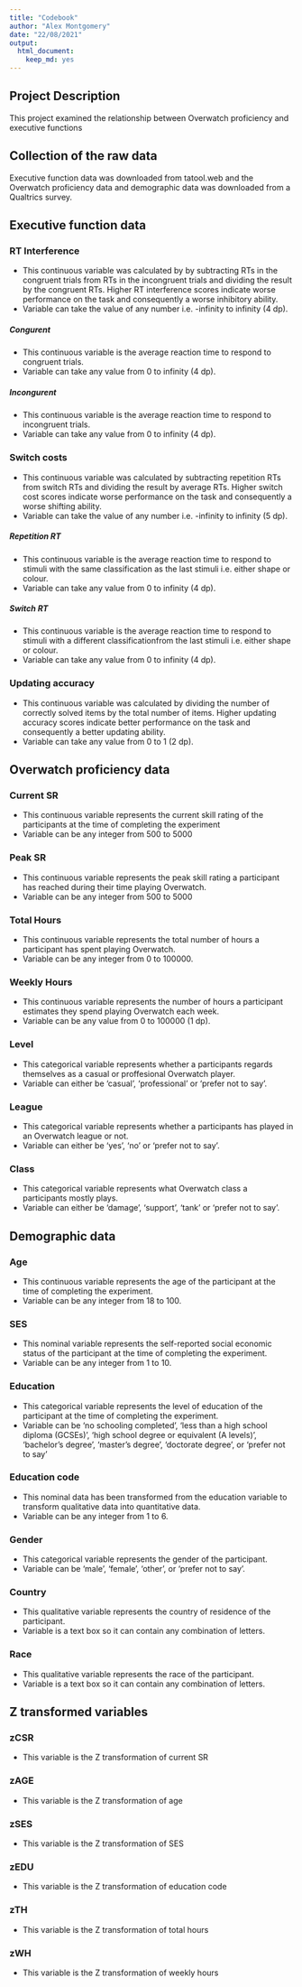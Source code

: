 ```yaml
---
title: "Codebook"
author: "Alex Montgomery"
date: "22/08/2021"
output:
  html_document:
    keep_md: yes
---
```


## Project Description
This project examined the relationship between Overwatch proficiency and executive functions

## Collection of the raw data
Executive function data was downloaded from tatool.web and the Overwatch proficiency data and demographic data was downloaded from a Qualtrics survey.

## Executive function data

### RT Interference
- This continuous variable was calculated by by subtracting RTs in the congruent trials from RTs in the incongruent trials and dividing the result by the congruent RTs. Higher RT interference scores indicate worse performance on the task and consequently a worse inhibitory ability.
- Variable can take the value of any number i.e. -infinity to infinity (4 dp). 

##### Congurent
- This continuous variable is the average reaction time to respond to congruent trials.
- Variable can take any value from 0 to infinity (4 dp).

##### Incongurent
- This continuous variable is the average reaction time to respond to incongruent trials.
- Variable can take any value from 0 to infinity (4 dp).

### Switch costs
- This continuous variable was calculated by subtracting repetition RTs from switch RTs and dividing the result by average RTs. Higher switch cost scores indicate worse performance on the task and consequently a worse shifting ability.
- Variable can take the value of any number i.e. -infinity to infinity (5 dp).

##### Repetition RT
- This continuous variable is the average reaction time to respond to stimuli with the same classification as the last stimuli i.e. either shape or colour.
- Variable can take any value from 0 to infinity (4 dp).

##### Switch RT
- This continuous variable is the average reaction time to respond to stimuli with a different classificationfrom the last stimuli i.e. either shape or colour.
- Variable can take any value from 0 to infinity (4 dp).

### Updating accuracy
- This continuous variable was calculated by dividing the number of correctly solved items by the total number of items. Higher updating accuracy scores indicate better performance on the task and consequently a better updating ability.
- Variable can take any value from 0 to 1 (2 dp).

## Overwatch proficiency data
 
### Current SR
- This continuous variable represents the current skill rating of the participants at the time of completing the experiment
- Variable can be any integer from 500 to 5000

### Peak SR
- This continuous variable represents the peak skill rating a participant has reached during their time playing Overwatch.
- Variable can be any integer from 500 to 5000

### Total Hours
- This continuous variable represents the total number of hours a participant has spent playing Overwatch.
- Variable can be any integer from 0 to 100000.

### Weekly Hours
- This continuous variable represents the number of hours a participant estimates they spend playing Overwatch each week.
- Variable can be any value from 0 to 100000 (1 dp).

### Level
- This categorical variable represents whether a participants regards themselves as a casual or proffesional Overwatch player.
- Variable can either be 'casual', 'professional' or 'prefer not to say'.

### League
- This categorical variable represents whether a participants has played in an Overwatch league or not.
- Variable can either be 'yes', 'no' or 'prefer not to say'.

### Class
- This categorical variable represents what Overwatch class a participants mostly plays.
- Variable can either be 'damage', 'support', 'tank' or 'prefer not to say'.

## Demographic data

### Age
- This continuous variable represents the age of the participant at the time of completing the experiment.
- Variable can be any integer from 18 to 100.

### SES
- This nominal variable represents the self-reported social economic status of the participant at the time of completing the experiment.
- Variable can be any integer from 1 to 10.

### Education
- This categorical variable represents the level of education of the participant at the time of completing the experiment.
- Variable can be 'no schooling completed', 'less than a high school diploma (GCSEs)', 'high school degree or equivalent (A levels)', 'bachelor's degree', 'master's degree', 'doctorate degree', or 'prefer not to say'

### Education code
- This nominal data has been transformed from the education variable to transform qualitative data into quantitative data.
- Variable can be any integer from 1 to 6.

### Gender
- This categorical variable represents the gender of the participant.
- Variable can be 'male', 'female', 'other', or 'prefer not to say'.

### Country
- This qualitative variable represents the country of residence of the participant.
- Variable is a text box so it can contain any combination of letters.

### Race
- This qualitative variable represents the race of the participant.
- Variable is a text box so it can contain any combination of letters.

## Z transformed variables

### zCSR
- This variable is the Z transformation of current SR

### zAGE
- This variable is the Z transformation of age

### zSES
- This variable is the Z transformation of SES

### zEDU
- This variable is the Z transformation of education code

### zTH
- This variable is the Z transformation of total hours

### zWH
- This variable is the Z transformation of weekly hours 